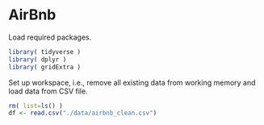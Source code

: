 # AirBnb

Load required packages.

```r

library( tidyverse )
library( dplyr )
library( gridExtra )

```

Set up workspace, i.e., remove all existing data from working memory and load data from CSV file.

```r

rm( list=ls() )
df <- read.csv("./data/airbnb_clean.csv")

```

